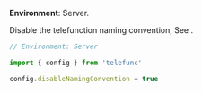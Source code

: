 
**Environment**: Server.

Disable the telefunction naming convention, See <Link href="/event-based#naming-convention" />.

```js
// Environment: Server

import { config } from 'telefunc'

config.disableNamingConvention = true
```

<ConfigWhereServer />
